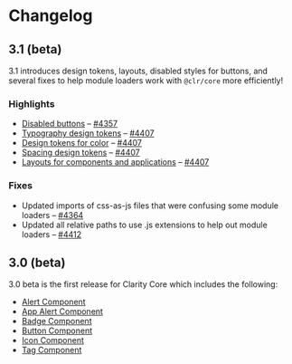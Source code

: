 
<Meta title="Documentation/Changelog" />

# Changelog

## 3.1 (beta)

3.1 introduces design tokens, layouts, disabled styles for buttons, and several fixes to help module loaders work with `@clr/core` more efficiently!

### Highlights
- <a href="./?path=/story/components-button--status">Disabled buttons</a> – <a href="https://github.com/vmware/clarity/pull/4357" target="_blank">#4357</a>
- <a href="./?path=/docs/experimental-typography-getting-started--page">Typography design tokens</a> – <a href="https://github.com/vmware/clarity/pull/4407" target="_blank">#4407</a>
- <a href="./?path=/docs/experimental-color-getting-started--page">Design tokens for color</a> – <a href="https://github.com/vmware/clarity/pull/4407" target="_blank">#4407</a>
- <a href="./?path=/docs/experimental-spacing-getting-started--page">Spacing design tokens</a> – <a href="https://github.com/vmware/clarity/pull/4407" target="_blank">#4407</a>
- <a href="./?path=/docs/experimental-layout-get-started--page">Layouts for components and applications</a> – <a href="https://github.com/vmware/clarity/pull/4407" target="_blank">#4407</a>

### Fixes
- Updated imports of css-as-js files that were confusing some module loaders – <a href="https://github.com/vmware/clarity/pull/4364" target="_blank">#4364</a>
- Updated all relative paths to use .js extensions to help out module loaders – <a href="https://github.com/vmware/clarity/pull/4412" target="_blank">#4412</a>

## 3.0 (beta)

3.0 beta is the first release for Clarity Core which includes the following:

- <a href="./?path=/story/components-alert--api">Alert Component</a>
- <a href="./?path=/story/components-app-alert--api">App Alert Component</a>
- <a href="./?path=/story/components-badge--api">Badge Component</a>
- <a href="./?path=/story/components-button--api">Button Component</a>
- <a href="./?path=/story/components-icon--api">Icon Component</a>
- <a href="./?path=/story/components-tag--api">Tag Component</a>
